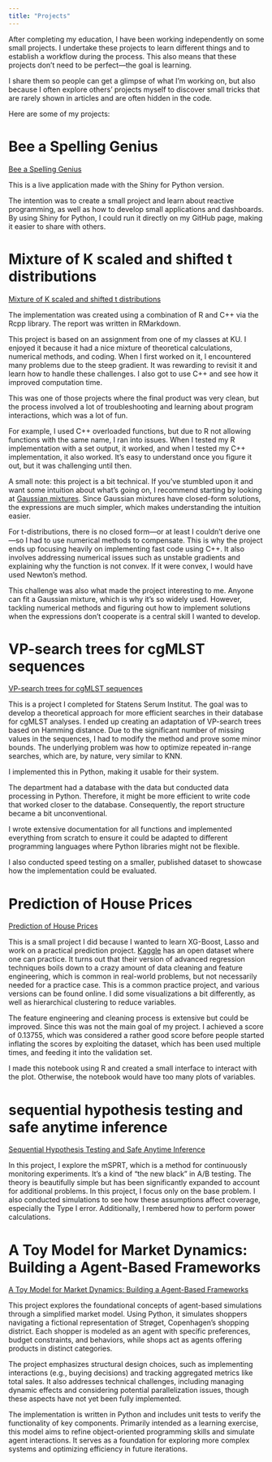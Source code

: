 ```yaml
---
title: "Projects"
---
```


After completing my education, I have been working independently on some small projects.
I undertake these projects to learn different things and to establish a workflow during the process. This also means that these projects don't need to be perfect—the goal is learning.

I share them so people can get a glimpse of what I'm working on, but also because I often explore others' projects myself to discover small tricks that are rarely shown in articles and are often hidden in the code.

Here are some of my projects:

# Bee a Spelling Genius

[Bee a Spelling Genius](applications.qmd)

This is a live application made with the Shiny for Python version. 

The intention was to create a small project and learn about reactive programming, as well as how to develop small applications and dashboards. By using Shiny for Python, I could run it directly on my GitHub page, making it easier to share with others.

# Mixture of K scaled and shifted t distributions

[Mixture of K scaled and shifted t distributions](Projects/Mixture of K scaled and shifted t-distributions.qmd)

The implementation was created using a combination of R and C++ via the Rcpp library. The report was written in RMarkdown.

This project is based on an assignment from one of my classes at KU. I enjoyed it because it had a nice mixture of theoretical calculations, numerical methods, and coding. When I first worked on it, I encountered many problems due to the steep gradient. It was rewarding to revisit it and learn how to handle these challenges. I also got to use C++ and see how it improved computation time.

This was one of those projects where the final product was very clean, but the process involved a lot of troubleshooting and learning about program interactions, which was a lot of fun.

For example, I used C++ overloaded functions, but due to R not allowing functions with the same name, I ran into issues. When I tested my R implementation with a set output, it worked, and when I tested my C++ implementation, it also worked. It’s easy to understand once you figure it out, but it was challenging until then.

A small note: this project is a bit technical. If you've stumbled upon it and want some intuition about what's going on, I recommend starting by looking at [Gaussian mixtures](https://stephens999.github.io/fiveMinuteStats/intro_to_em.html). Since Gaussian mixtures have closed-form solutions, the expressions are much simpler, which makes understanding the intuition easier.

For t-distributions, there is no closed form—or at least I couldn’t derive one—so I had to use numerical methods to compensate. This is why the project ends up focusing heavily on implementing fast code using C++. It also involves addressing numerical issues such as unstable gradients and explaining why the function is not convex. If it were convex, I would have used Newton’s method.

This challenge was also what made the project interesting to me. Anyone can fit a Gaussian mixture, which is why it’s so widely used. However, tackling numerical methods and figuring out how to implement solutions when the expressions don’t cooperate is a central skill I wanted to develop.


# VP-search trees for cgMLST sequences

[VP-search trees for cgMLST sequences](Projects/VP_search_trees_for_cgMLST_sequences.html)

This is a project I completed for Statens Serum Institut. The goal was to develop a theoretical approach for more efficient searches in their database for cgMLST analyses. I ended up creating an adaptation of VP-search trees based on Hamming distance. Due to the significant number of missing values in the sequences, I had to modify the method and prove some minor bounds. The underlying problem was how to optimize repeated in-range searches, which are, by nature, very similar to KNN.

I implemented this in Python, making it usable for their system.

The department had a database with the data but conducted data processing in Python. Therefore, it might be more efficient to write code that worked closer to the database. Consequently, the report structure became a bit unconventional.

I wrote extensive documentation for all functions and implemented everything from scratch to ensure it could be adapted to different programming languages where Python libraries might not be flexible.

I also conducted speed testing on a smaller, published dataset to showcase how the implementation could be evaluated.

# Prediction of House Prices

[Prediction of House Prices](Projects/house-prices-advanced-regression-techniqueshouse-prices-advanced-regression-techniques-data/Housing pricing project.qmd)

This is a small project I did because I wanted to learn XG-Boost, Lasso and work on a practical prediction project. [Kaggle](https://www.kaggle.com/competitions/house-prices-advanced-regression-techniques) has an open dataset where one can practice. It turns out that their version of advanced regression techniques boils down to a crazy amount of data cleaning and feature engineering, which is common in real-world problems, but not necessarily needed for a practice case. This is a common practice project, and various versions can be found online. I did some visualizations a bit differently, as well as hierarchical clustering to reduce variables.

The feature engineering and cleaning process is extensive but could be improved. Since this was not the main goal of my project. I achieved a score of 0.13755, which was considered a rather good score before people started inflating the scores by exploiting the dataset, which has been used multiple times, and feeding it into the validation set.

I made this notebook using R and created a small interface to interact with the plot. Otherwise, the notebook would have too many plots of variables. 

# sequential hypothesis testing and safe anytime inference

[Sequential Hypothesis Testing and Safe Anytime Inference](Projects/sequential-hypothesis-testing and-safe-anytime-inference.qmd)

In this project, I explore the mSPRT, which is a method for continuously monitoring experiments. It's a kind of "the new black" in A/B testing.
The theory is beautifully simple but has been significantly expanded to account for additional problems.
In this project, I focus only on the base problem.
I also conducted simulations to see how these assumptions affect coverage, especially the Type I error.
Additionally, I rembered how to perform power calculations.


# A Toy Model for Market Dynamics: Building a Agent-Based Frameworks

[A Toy Model for Market Dynamics: Building a Agent-Based Frameworks](Projects/A Toy Model for Market Dynamics Building a Agent-Based Frameworks.qmd)

This project explores the foundational concepts of agent-based simulations through a simplified market model. Using Python, it simulates shoppers navigating a fictional representation of Strøget, Copenhagen’s shopping district. Each shopper is modeled as an agent with specific preferences, budget constraints, and behaviors, while shops act as agents offering products in distinct categories.

The project emphasizes structural design choices, such as implementing interactions (e.g., buying decisions) and tracking aggregated metrics like total sales. It also addresses technical challenges, including managing dynamic effects and considering potential parallelization issues, though these aspects have not yet been fully implemented.

The implementation is written in Python and includes unit tests to verify the functionality of key components. Primarily intended as a learning exercise, this model aims to refine object-oriented programming skills and simulate agent interactions. It serves as a foundation for exploring more complex systems and optimizing efficiency in future iterations.
